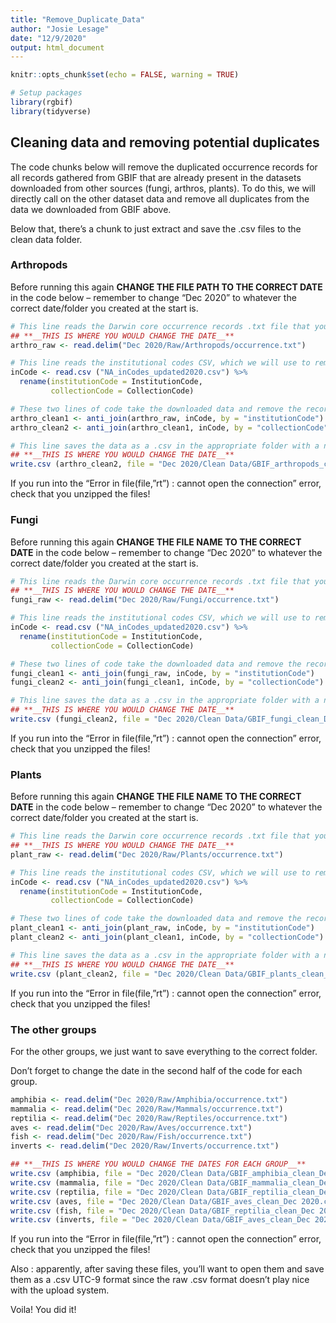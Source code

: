 ```yaml
---
title: "Remove_Duplicate_Data"
author: "Josie Lesage"
date: "12/9/2020"
output: html_document
---
```



```r
knitr::opts_chunk$set(echo = FALSE, warning = TRUE)

# Setup packages
library(rgbif)
library(tidyverse)
```


## Cleaning data and removing potential duplicates
The code chunks below will remove the duplicated occurrence records for all records gathered from GBIF that are already present in the datasets downloaded from other sources (fungi, arthros, plants). To do this, we will directly call on the other dataset data and remove all duplicates from the data we downloaded from GBIF above. 

Below that, there's a chunk to just extract and save the .csv files to the clean data folder.

### Arthropods
Before running this again **CHANGE THE FILE PATH TO THE CORRECT DATE** in the code below -- remember to change "Dec 2020" to whatever the correct date/folder you created at the start is.

```r
# This line reads the Darwin core occurrence records .txt file that you unzipped from the appropriate folder
## **__THIS IS WHERE YOU WOULD CHANGE THE DATE__**
arthro_raw <- read.delim("Dec 2020/Raw/Arthropods/occurrence.txt")

# This line reads the institutional codes CSV, which we will use to remove the dupes from symbiota. Technically we don't need to do this after the first time, but it doesn't hurt to keep consistent.
inCode <- read.csv ("NA_inCodes_updated2020.csv") %>%
  rename(institutionCode = InstitutionCode,
         collectionCode = CollectionCode)

# These two lines of code take the downloaded data and remove the records that match the collections and institutions already included in symbiota
arthro_clean1 <- anti_join(arthro_raw, inCode, by = "institutionCode")
arthro_clean2 <- anti_join(arthro_clean1, inCode, by = "collectionCode")

# This line saves the data as a .csv in the appropriate folder with a new name
## **__THIS IS WHERE YOU WOULD CHANGE THE DATE__**
write.csv (arthro_clean2, file = "Dec 2020/Clean Data/GBIF_arthropods_clean_Dec 2020.csv", na="", row.names=FALSE)
```

If you run into the "Error in file(file, "rt") : cannot open the connection" error, check that you unzipped the files!

### Fungi
Before running this again **CHANGE THE FILE NAME TO THE CORRECT DATE** in the code below -- remember to change "Dec 2020" to whatever the correct date/folder you created at the start is.

```r
# This line reads the Darwin core occurrence records .txt file that you unzipped from the appropriate folder
## **__THIS IS WHERE YOU WOULD CHANGE THE DATE__**
fungi_raw <- read.delim("Dec 2020/Raw/Fungi/occurrence.txt")

# This line reads the institutional codes CSV, which we will use to remove the dupes from symbiota. Technically we don't need to do this after the first time, but it doesn't hurt to keep consistent.
inCode <- read.csv ("NA_inCodes_updated2020.csv") %>%
  rename(institutionCode = InstitutionCode,
         collectionCode = CollectionCode)

# These two lines of code take the downloaded data and remove the records that match the collections and institutions already included in symbiota
fungi_clean1 <- anti_join(fungi_raw, inCode, by = "institutionCode")
fungi_clean2 <- anti_join(fungi_clean1, inCode, by = "collectionCode")

# This line saves the data as a .csv in the appropriate folder with a new name
## **__THIS IS WHERE YOU WOULD CHANGE THE DATE__**
write.csv (fungi_clean2, file = "Dec 2020/Clean Data/GBIF_fungi_clean_Dec 2020.csv", na="", row.names=FALSE)
```


If you run into the "Error in file(file, "rt") : cannot open the connection" error, check that you unzipped the files!

### Plants
Before running this again **CHANGE THE FILE NAME TO THE CORRECT DATE** in the code below -- remember to change "Dec 2020" to whatever the correct date/folder you created at the start is.

```r
# This line reads the Darwin core occurrence records .txt file that you unzipped from the appropriate folder
## **__THIS IS WHERE YOU WOULD CHANGE THE DATE__**
plant_raw <- read.delim("Dec 2020/Raw/Plants/occurrence.txt")

# This line reads the institutional codes CSV, which we will use to remove the dupes from symbiota. Technically we don't need to do this after the first time, but it doesn't hurt to keep consistent. 
inCode <- read.csv ("NA_inCodes_updated2020.csv") %>%
  rename(institutionCode = InstitutionCode,
         collectionCode = CollectionCode)

# These two lines of code take the downloaded data and remove the records that match the collections and institutions already included in symbiota
plant_clean1 <- anti_join(plant_raw, inCode, by = "institutionCode")
plant_clean2 <- anti_join(plant_clean1, inCode, by = "collectionCode")

# This line saves the data as a .csv in the appropriate folder with a new name
## **__THIS IS WHERE YOU WOULD CHANGE THE DATE__**
write.csv (plant_clean2, file = "Dec 2020/Clean Data/GBIF_plants_clean_Dec 2020.csv", na="", row.names=FALSE)
```


If you run into the "Error in file(file, "rt") : cannot open the connection" error, check that you unzipped the files!


### The other groups
For the other groups, we just want to save everything to the correct folder.

Don't forget to change the date in the second half of the code for each group.
```r
amphibia <- read.delim("Dec 2020/Raw/Amphibia/occurrence.txt")
mammalia <- read.delim("Dec 2020/Raw/Mammals/occurrence.txt")
reptilia <- read.delim("Dec 2020/Raw/Reptiles/occurrence.txt")
aves <- read.delim("Dec 2020/Raw/Aves/occurrence.txt")
fish <- read.delim("Dec 2020/Raw/Fish/occurrence.txt")
inverts <- read.delim("Dec 2020/Raw/Inverts/occurrence.txt")

## **__THIS IS WHERE YOU WOULD CHANGE THE DATES FOR EACH GROUP__**
write.csv (amphibia, file = "Dec 2020/Clean Data/GBIF_amphibia_clean_Dec 2020.csv", na="", row.names=FALSE)
write.csv (mammalia, file = "Dec 2020/Clean Data/GBIF_mammalia_clean_Dec 2020.csv", na="", row.names=FALSE)
write.csv (reptilia, file = "Dec 2020/Clean Data/GBIF_reptilia_clean_Dec 2020.csv", na="", row.names=FALSE)
write.csv (aves, file = "Dec 2020/Clean Data/GBIF_aves_clean_Dec 2020.csv", na="", row.names=FALSE)
write.csv (fish, file = "Dec 2020/Clean Data/GBIF_reptilia_clean_Dec 2020.csv", na="", row.names=FALSE)
write.csv (inverts, file = "Dec 2020/Clean Data/GBIF_aves_clean_Dec 2020.csv", na="", row.names=FALSE)

```


If you run into the "Error in file(file, "rt") : cannot open the connection" error, check that you unzipped the files!

Also : apparently, after saving these files, you'll want to open them and save them as a .csv UTC-9 format since the raw .csv format doesn't play nice with the upload system. 


Voila! You did it!

